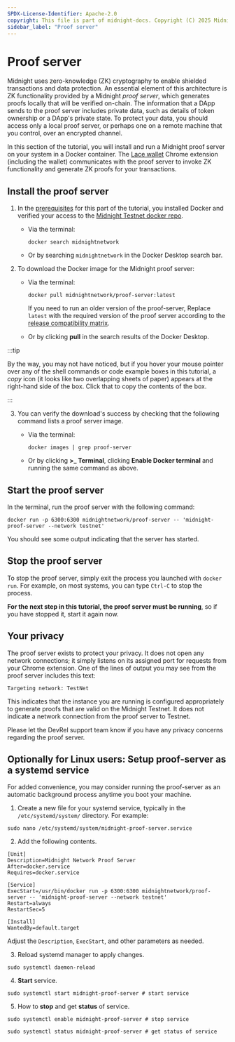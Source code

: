 ```yaml
---
SPDX-License-Identifier: Apache-2.0
copyright: This file is part of midnight-docs. Copyright (C) 2025 Midnight Foundation. Licensed under the Apache License, Version 2.0 (the "License"); You may not use this file except in compliance with the License. You may obtain a copy of the License at http://www.apache.org/licenses/LICENSE-2.0 Unless required by applicable law or agreed to in writing, software distributed under the License is distributed on an "AS IS" BASIS, WITHOUT WARRANTIES OR CONDITIONS OF ANY KIND, either express or implied. See the License for the specific language governing permissions and limitations under the License.
sidebar_label: "Proof server"
---
```


# Proof server

Midnight uses zero-knowledge (ZK) cryptography to enable shielded
transactions and data protection. An essential element of this
architecture is ZK functionality provided by a Midnight *proof
server*, which generates proofs locally that will be verified on-chain. The information that a DApp sends to the proof server includes
private data, such as details of token ownership or a DApp's
private state. To protect your data, you should access only a local
proof server, or perhaps one on a remote machine that you control,
over an encrypted channel.

In this section of the tutorial, you will install and run a Midnight
proof server on your system in a Docker container. The [Lace wallet](/docs/develop/tutorial/1-using/chrome-ext.mdx)
Chrome extension (including the wallet) communicates with the proof
server to invoke ZK functionality and generate ZK proofs for your
transactions.

## Install the proof server

1. In the [prerequisites](./index.mdx) for this part of the tutorial, you
installed Docker and verified your access to the [Midnight Testnet docker repo](https://hub.docker.com/u/midnightnetwork).

   - Via the terminal:

      ```shell
      docker search midnightnetwork
      ```

   - Or by searching `midnightnetwork` in the Docker Desktop search bar.

2. To download the Docker image for the Midnight proof server:

   - Via the terminal:

      ```shell
      docker pull midnightnetwork/proof-server:latest
      ```

      If you need to run an older version of the proof-server, Replace `latest` with the required version of the proof server according to the [release compatibility matrix](../../../relnotes/support-matrix).

   - Or by clicking **pull** in the search results of the Docker Desktop.


:::tip

By the way, you may not have noticed, but if you hover your mouse
pointer over any of the shell commands or code example boxes in this
tutorial, a *copy* icon (it looks like two overlapping sheets of paper)
appears at the right-hand side of the box. Click that to copy the
contents of the box.

:::

3. You can verify the download's success by checking that the following
command lists a proof server image.

   - Via the terminal:

      ```shell
      docker images | grep proof-server
      ```
    
   - Or by clicking **>_ Terminal**, clicking **Enable Docker terminal** and running the same command as above.


## Start the proof server

In the terminal, run the proof server with the following command:

```shell
docker run -p 6300:6300 midnightnetwork/proof-server -- 'midnight-proof-server --network testnet'
```

You should see some output indicating that the server has started.

## Stop the proof server

To stop the proof server, simply exit the process you launched with
`docker run`. For example, on most systems, you can type `Ctrl-C` to
stop the process.

**For the next step in this tutorial, the proof server must be
running**, so if you have stopped it, start it again now.

## Your privacy

The proof server exists to protect your privacy.  It does not open any
network connections; it simply listens on its assigned port for
requests from your Chrome extension. One of the lines of output you
may see from the proof server includes this text:

```
Targeting network: TestNet
```

This indicates that the instance you are running is configured
appropriately to generate proofs that are valid on the Midnight
Testnet. It does not indicate a network connection from the proof
server to Testnet.

Please let the DevRel support team know if you have any privacy
concerns regarding the proof server.

## Optionally for Linux users: Setup proof-server as a systemd service

For added convenience, you may consider running the proof-server as an automatic background process anytime you boot your machine.

1. Create a new file for your systemd service, typically in the `/etc/systemd/system/` directory. For example:

```shell
sudo nano /etc/systemd/system/midnight-proof-server.service
```

2. Add the following contents.

```
[Unit]
Description=Midnight Network Proof Server
After=docker.service
Requires=docker.service

[Service]
ExecStart=/usr/bin/docker run -p 6300:6300 midnightnetwork/proof-server -- 'midnight-proof-server --network testnet'
Restart=always
RestartSec=5

[Install]
WantedBy=default.target
```

Adjust the `Description`, `ExecStart`, and other parameters as needed.

3. Reload systemd manager to apply changes.

```shell
sudo systemctl daemon-reload
```

4. **Start** service.
```
sudo systemctl start midnight-proof-server # start service
```

5. How to **stop** and get **status** of service.

```shell
sudo systemctl enable midnight-proof-server # stop service

sudo systemctl status midnight-proof-server # get status of service
```